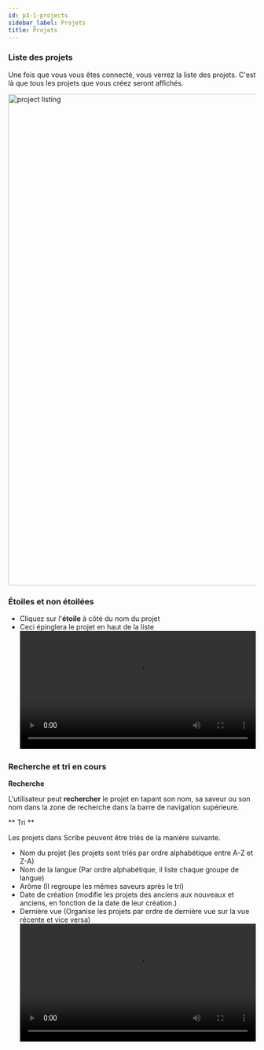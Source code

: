 ```yaml
---
id: p3-1-projects
sidebar_label: Projets
title: Projets
---
```


### Liste des projets ###

Une fois que vous vous êtes connecté, vous verrez la liste des projets. C'est là que tous les projets que vous créez seront affichés. 

<img src="/AutographaV2-1-0/project-listing.png"  width="1000px" alt="project listing"/>

### Étoiles et non étoilées ###

-   Cliquez sur l'**étoile** à côté du nom du projet		 
-   Ceci épinglera le projet en haut de la liste
    <video controls src="/assets/staring-project.mov" width="100%" type="video/mov"></video>

### Recherche et tri en cours ###

**Recherche**

L'utilisateur peut **rechercher** le projet en tapant son nom, sa saveur ou son nom dans la zone de recherche dans la barre de navigation supérieure.

** Tri **

Les projets dans Scribe peuvent être triés de la manière suivante.

-   Nom du projet (les projets sont triés par ordre alphabétique entre A-Z et Z-A)
-   Nom de la langue (Par ordre alphabétique, il liste chaque groupe de langue)
-   Arôme (Il regroupe les mêmes saveurs après le tri)
-   Date de création (modifie les projets des anciens aux nouveaux et anciens, en fonction de la date de leur création.)
-   Dernière vue (Organise les projets par ordre de dernière vue sur la vue récente et vice versa)
<video controls src="/assets/serachsort.mov" width="100%" type="video/mov"></video>
